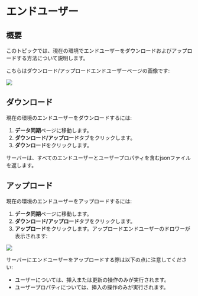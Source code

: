 
# エンドユーザー

## 概要

このトピックでは、現在の環境でエンドユーザーをダウンロードおよびアップロードする方法について説明します。

こちらはダウンロード/アップロードエンドユーザーページの画像です:

![](../data-import-and-export/assets/end-users/001.webp)

## ダウンロード

現在の環境のエンドユーザーをダウンロードするには:

1. **データ同期**ページに移動します。
2. **ダウンロード/アップロード**タブをクリックします。
3. **ダウンロード**をクリックします。

サーバーは、すべてのエンドユーザーとユーザープロパティを含むjsonファイルを返します。

## アップロード

現在の環境のエンドユーザーをアップロードするには:

1. **データ同期**ページに移動します。
2. **ダウンロード/アップロード**タブをクリックします。
3. **アップロード**をクリックします。アップロードエンドユーザーのドロワーが表示されます:

![](../data-import-and-export/assets/end-users/002.webp)

<Callout type="info">
サーバーにエンドユーザーをアップロードする際は以下の点に注意してください:

- ユーザーについては、挿入または更新の操作のみが実行されます。
- ユーザープロパティについては、挿入の操作のみが実行されます。
</Callout>
